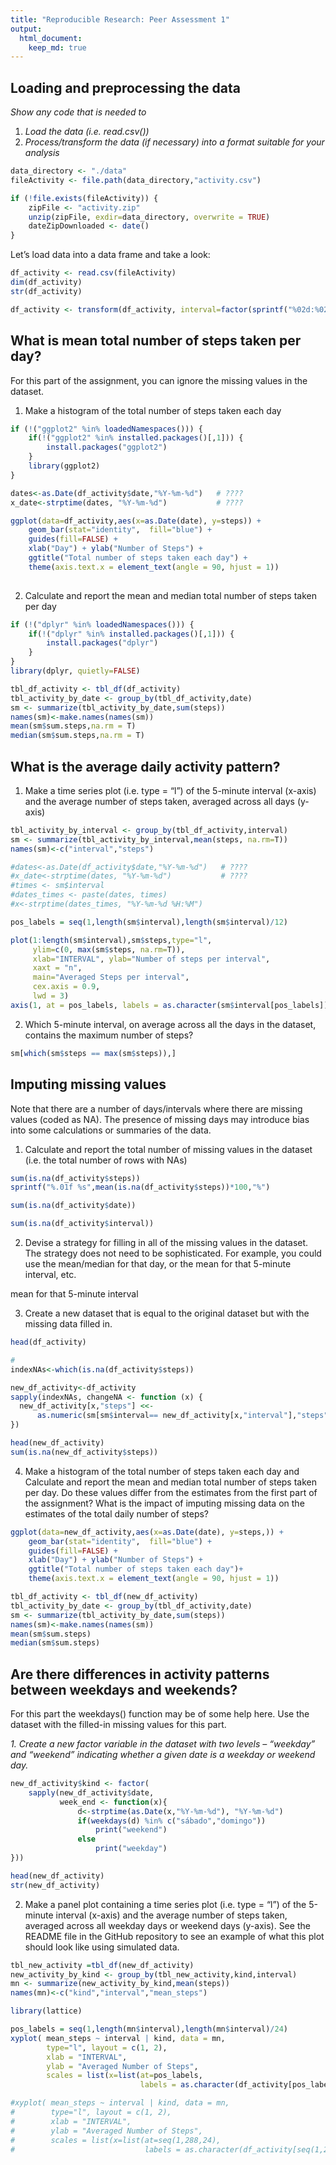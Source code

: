 ```yaml
---
title: "Reproducible Research: Peer Assessment 1"
output: 
  html_document:
    keep_md: true
---
```



## Loading and preprocessing the data

*Show any code that is needed to*

1. *Load the data (i.e. read.csv())*
2. *Process/transform the data (if necessary) into a format suitable for your analysis*

```r
data_directory <- "./data"
fileActivity <- file.path(data_directory,"activity.csv")

if (!file.exists(fileActivity)) {
    zipFile <- "activity.zip"
    unzip(zipFile, exdir=data_directory, overwrite = TRUE)
    dateZipDownloaded <- date()
}
```

Let's load data into a data frame and take a look:

```r
df_activity <- read.csv(fileActivity)
dim(df_activity)
str(df_activity)
```

```r

df_activity <- transform(df_activity, interval=factor(sprintf("%02d:%02d",interval/100,interval%%100)))
```

## What is mean total number of steps taken per day?
For this part of the assignment, you can ignore the missing values in the dataset.

1. Make a histogram of the total number of steps taken each day


```r

if (!("ggplot2" %in% loadedNamespaces())) {
    if(!("ggplot2" %in% installed.packages()[,1])) {
        install.packages("ggplot2")
    }
    library(ggplot2)
}

dates<-as.Date(df_activity$date,"%Y-%m-%d")   # ????
x_date<-strptime(dates, "%Y-%m-%d")           # ????

ggplot(data=df_activity,aes(x=as.Date(date), y=steps)) + 
    geom_bar(stat="identity",  fill="blue") +
    guides(fill=FALSE) +  
    xlab("Day") + ylab("Number of Steps") +
    ggtitle("Total number of steps taken each day") +
    theme(axis.text.x = element_text(angle = 90, hjust = 1))
   
```

2. Calculate and report the mean and median total number of steps taken per day
```r
if (!("dplyr" %in% loadedNamespaces())) {
    if(!("dplyr" %in% installed.packages()[,1])) {
        install.packages("dplyr")
    }
}
library(dplyr, quietly=FALSE)
```


```r
tbl_df_activity <- tbl_df(df_activity)
tbl_activity_by_date <- group_by(tbl_df_activity,date)
sm <- summarize(tbl_activity_by_date,sum(steps))
names(sm)<-make.names(names(sm))
mean(sm$sum.steps,na.rm = T)
median(sm$sum.steps,na.rm = T)
```
## What is the average daily activity pattern?

1. Make a time series plot (i.e. type = "l") of the 5-minute interval (x-axis) and the average number of steps taken, averaged across all days (y-axis)

```r
tbl_activity_by_interval <- group_by(tbl_df_activity,interval)
sm <- summarize(tbl_activity_by_interval,mean(steps, na.rm=T))
names(sm)<-c("interval","steps")

#dates<-as.Date(df_activity$date,"%Y-%m-%d")   # ????
#x_date<-strptime(dates, "%Y-%m-%d")           # ????
#times <- sm$interval
#dates_times <- paste(dates, times)
#x<-strptime(dates_times, "%Y-%m-%d %H:%M")

pos_labels = seq(1,length(sm$interval),length(sm$interval)/12)

plot(1:length(sm$interval),sm$steps,type="l", 
     ylim=c(0, max(sm$steps, na.rm=T)),
     xlab="INTERVAL", ylab="Number of steps per interval",
     xaxt = "n",
     main="Averaged Steps per interval",
     cex.axis = 0.9,
     lwd = 3)
axis(1, at = pos_labels, labels = as.character(sm$interval[pos_labels]))

```

2. Which 5-minute interval, on average across all the days in the dataset, contains the maximum number of steps?

```r
sm[which(sm$steps == max(sm$steps)),]
```

## Imputing missing values

Note that there are a number of days/intervals where there are missing values (coded as NA). The presence of missing days may introduce bias into some calculations or summaries of the data.

1. Calculate and report the total number of missing values in the dataset (i.e. the total number of rows with NAs)

```r
sum(is.na(df_activity$steps))
sprintf("%.01f %s",mean(is.na(df_activity$steps))*100,"%")
```

```r
sum(is.na(df_activity$date))
```

```r
sum(is.na(df_activity$interval))
```

2. Devise a strategy for filling in all of the missing values in the dataset. The strategy does not need to be sophisticated. For example, you could use the mean/median for that day, or the mean for that 5-minute interval, etc.

mean for that 5-minute interval

3. Create a new dataset that is equal to the original dataset but with the missing data filled in.

```r
head(df_activity)
```

```r
#
indexNAs<-which(is.na(df_activity$steps))

new_df_activity<-df_activity
sapply(indexNAs, changeNA <- function (x) {
  new_df_activity[x,"steps"] <<-
      as.numeric(sm[sm$interval== new_df_activity[x,"interval"],"steps"])
})
```

```r
head(new_df_activity)
sum(is.na(new_df_activity$steps))
```

4. Make a histogram of the total number of steps taken each day and Calculate and report the mean and median total number of steps taken per day. Do these values differ from the estimates from the first part of the assignment? What is the impact of imputing missing data on the estimates of the total daily number of steps?

```r
ggplot(data=new_df_activity,aes(x=as.Date(date), y=steps,)) + 
    geom_bar(stat="identity",  fill="blue") +
    guides(fill=FALSE) + 
    xlab("Day") + ylab("Number of Steps") +
    ggtitle("Total number of steps taken each day")+
    theme(axis.text.x = element_text(angle = 90, hjust = 1))
```

```r
tbl_df_activity <- tbl_df(new_df_activity)
tbl_activity_by_date <- group_by(tbl_df_activity,date)
sm <- summarize(tbl_activity_by_date,sum(steps))
names(sm)<-make.names(names(sm))
mean(sm$sum.steps)
median(sm$sum.steps)
```

## Are there differences in activity patterns between weekdays and weekends?

For this part the weekdays() function may be of some help here. Use the dataset with the filled-in missing values for this part.

*1. Create a new factor variable in the dataset with two levels – “weekday” and “weekend” indicating whether a given date is a weekday or weekend day.*

```r
new_df_activity$kind <- factor(
    sapply(new_df_activity$date, 
           week_end <- function(x){
               d<-strptime(as.Date(x,"%Y-%m-%d"), "%Y-%m-%d")
               if(weekdays(d) %in% c("sábado","domingo"))
                   print("weekend")
               else
                   print("weekday")
}))
```

```r
head(new_df_activity)
str(new_df_activity)
```

2. Make a panel plot containing a time series plot (i.e. type = "l") of the 5-minute interval (x-axis) and the average number of steps taken, averaged across all weekday days or weekend days (y-axis). See the README file in the GitHub repository to see an example of what this plot should look like using simulated data.

```r
tbl_new_activity =tbl_df(new_df_activity)
new_activity_by_kind <- group_by(tbl_new_activity,kind,interval)
mn <- summarize(new_activity_by_kind,mean(steps))
names(mn)<-c("kind","interval","mean_steps")

library(lattice)

pos_labels = seq(1,length(mn$interval),length(mn$interval)/24)
xyplot( mean_steps ~ interval | kind, data = mn, 
        type="l", layout = c(1, 2),
        xlab = "INTERVAL",
        ylab = "Averaged Number of Steps", 
        scales = list(x=list(at=pos_labels,
                             labels = as.character(df_activity[pos_labels,]$interval))))

#xyplot( mean_steps ~ interval | kind, data = mn, 
#        type="l", layout = c(1, 2),
#        xlab = "INTERVAL",
#        ylab = "Averaged Number of Steps", 
#        scales = list(x=list(at=seq(1,288,24),
#                             labels = as.character(df_activity[seq(1,288,24),]$interval))))
```
